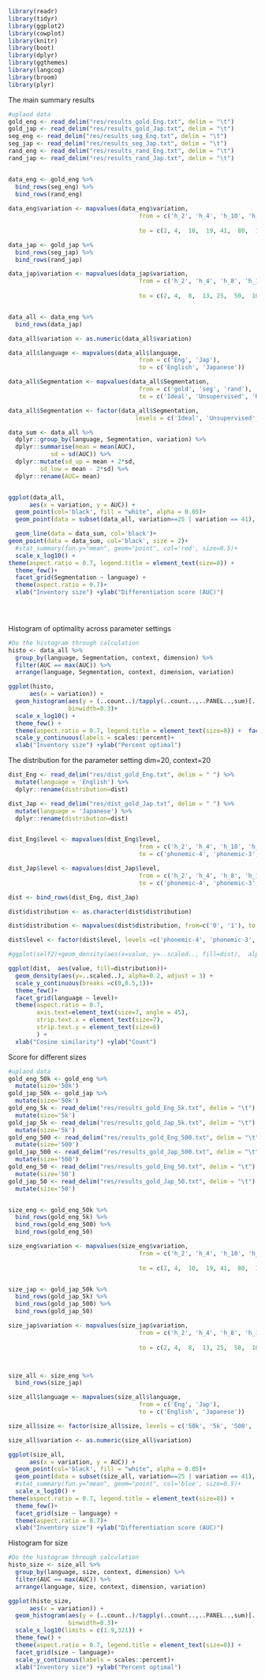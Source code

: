 
```r

library(readr)
library(tidyr)
library(ggplot2)
library(cowplot)
library(knitr)
library(boot)
library(dplyr)
library(ggthemes)
library(langcog)
library(broom)
library(plyr)
```


The main summary results 

```r

#uplaod data
gold_eng <- read_delim("res/results_gold_Eng.txt", delim = "\t") 
gold_jap <- read_delim("res/results_gold_Jap.txt", delim = "\t") 
seg_eng <- read_delim("res/results_seg_Eng.txt", delim = "\t") 
seg_jap <- read_delim("res/results_seg_Jap.txt", delim = "\t") 
rand_eng <- read_delim("res/results_rand_Eng.txt", delim = "\t")
rand_jap <- read_delim("res/results_rand_Jap.txt", delim = "\t")


data_eng <- gold_eng %>%
  bind_rows(seg_eng) %>%
  bind_rows(rand_eng)
  
data_eng$variation <- mapvalues(data_eng$variation, 
                                     from = c('h_2', 'h_4', 'h_10', 'h_19', 'phonemic', 'htk_80', 'htk_160', 'htk_320'),
                                
                                     to = c(2, 4,  10,  19, 41,  80,  160, 320))

data_jap <- gold_jap %>%
  bind_rows(seg_jap) %>%
  bind_rows(rand_jap)

data_jap$variation <- mapvalues(data_jap$variation, 
                                     from = c('h_2', 'h_4', 'h_8', 'h_13', 'phonemic', 'htk_50', 'htk_100', 'htk_200'),
                                
                                     to = c(2, 4,  8,  13, 25,  50,  100, 200))


data_all <- data_eng %>%
  bind_rows(data_jap)

data_all$variation <- as.numeric(data_all$variation)

data_all$language <- mapvalues(data_all$language, 
                                     from = c('Eng', 'Jap'),
                                     to = c('English', 'Japanese'))

data_all$Segmentation <- mapvalues(data_all$Segmentation, 
                                     from = c('gold', 'seg', 'rand'),
                                     to = c('Ideal', 'Unsupervised', 'Random'))

data_all$Segmentation <- factor(data_all$Segmentation, 
                                    levels = c('Ideal', 'Unsupervised', 'Random'))

data_sum <- data_all %>%
  dplyr::group_by(language, Segmentation, variation) %>%
  dplyr::summarise(mean = mean(AUC),
            sd = sd(AUC)) %>%
  dplyr::mutate(sd_up = mean + 2*sd,
         sd_low = mean - 2*sd) %>%
  dplyr::rename(AUC= mean)


ggplot(data_all, 
      aes(x = variation, y = AUC)) +
  geom_point(col='black', fill = "white", alpha = 0.05)+
  geom_point(data = subset(data_all, variation==25 | variation == 41), col='red', alpha = 0.05)+

  geom_line(data = data_sum, col='black')+
geom_point(data = data_sum, col='black', size = 2)+
  #stat_summary(fun.y="mean", geom="point", col='red', size=0.5)+
  scale_x_log10() +
theme(aspect.ratio = 0.7, legend.title = element_text(size=8)) +  
  theme_few()+
  facet_grid(Segmentation ~ language) +
  theme(aspect.ratio = 0.7)+
  xlab("Inventory size") +ylab("Differentiation score (AUC)")


  
```



Histogram of optimality across parameter settings

```r

#Do the histogram through calculation
histo <- data_all %>%
  group_by(language, Segmentation, context, dimension) %>%
  filter(AUC == max(AUC)) %>%
  arrange(language, Segmentation, context, dimension, variation)

ggplot(histo, 
      aes(x = variation)) +
  geom_histogram(aes(y = (..count..)/tapply(..count..,..PANEL..,sum)[..PANEL..]),
                 binwidth=0.3)+
  scale_x_log10() +
  theme_few() + 
  theme(aspect.ratio = 0.7, legend.title = element_text(size=8)) +  facet_grid(Segmentation ~ language)+
  scale_y_continuous(labels = scales::percent)+
  xlab("Inventory size") +ylab("Percent optimal")


```


The distribution for the parameter setting dim=20, context=20

```r
dist_Eng <- read_delim("res/dist_gold_Eng.txt", delim = " ") %>%
  mutate(language = 'English') %>%
  dplyr::rename(distribution=dist)

dist_Jap <- read_delim("res/dist_gold_Jap.txt", delim = " ") %>%
  mutate(language = 'Japanese') %>%
  dplyr::rename(distribution=dist)


dist_Eng$level <- mapvalues(dist_Eng$level, 
                                     from = c('h_2', 'h_4', 'h_10', 'h_19', 'phonemic', 'htk_80', 'htk_160', 'htk_320'),
                                     to = c('phonemic-4', 'phonemic-3', 'phonemic-2', 'phonemic-1', 'phonemic', 'phonemic+1', 'phonemic+2', 'phonemic+3'))

dist_Jap$level <- mapvalues(dist_Jap$level, 
                                     from = c('h_2', 'h_4', 'h_8', 'h_13', 'phonemic', 'htk_50', 'htk_100', 'htk_200'),
                                     to = c('phonemic-4', 'phonemic-3', 'phonemic-2', 'phonemic-1', 'phonemic', 'phonemic+1', 'phonemic+2', 'phonemic+3'))

dist <- bind_rows(dist_Eng, dist_Jap)

dist$distribution <- as.character(dist$distribution)

dist$distribution <- mapvalues(dist$distribution, from=c('0', '1'), to =c('between', 'within'))

dist$level <- factor(dist$level, levels =c('phonemic-4', 'phonemic-3', 'phonemic-2', 'phonemic-1', 'phonemic', 'phonemic+1', 'phonemic+2', 'phonemic+3'))

#ggplot(self2)+geom_density(aes(x=value, y=..scaled.., fill=dist),  alpha=1/3) +facet_grid(. ~ level)

ggplot(dist,  aes(value, fill=distribution))+
  geom_density(aes(y=..scaled..), alpha=0.2, adjust = 3) +
  scale_y_continuous(breaks =c(0,0.5,1))+
  theme_few()+
  facet_grid(language ~ level)+
  theme(aspect.ratio = 0.7, 
        axis.text=element_text(size=7, angle = 45),
        strip.text.x = element_text(size=7),
        strip.text.y = element_text(size=6)
        ) +
  xlab("Cosine similarity") +ylab("Count")

```

Score for different sizes

```r
#uplaod data
gold_eng_50k <- gold_eng %>%
  mutate(size='50k')
gold_jap_50k <- gold_jap %>%
  mutate(size='50k')
gold_eng_5k <- read_delim("res/results_gold_Eng_5k.txt", delim = "\t") %>%
  mutate(size='5k')
gold_jap_5k <- read_delim("res/results_gold_Jap_5k.txt", delim = "\t") %>%
  mutate(size='5k')
gold_eng_500 <- read_delim("res/results_gold_Eng_500.txt", delim = "\t") %>%
  mutate(size='500')
gold_jap_500 <- read_delim("res/results_gold_Jap_500.txt", delim = "\t") %>%
  mutate(size='500')
gold_eng_50 <- read_delim("res/results_gold_Eng_50.txt", delim = "\t") %>%
  mutate(size='50') 
gold_jap_50 <- read_delim("res/results_gold_Jap_50.txt", delim = "\t") %>%
  mutate(size='50')


size_eng <- gold_eng_50k %>%
  bind_rows(gold_eng_5k) %>%
  bind_rows(gold_eng_500) %>%
  bind_rows(gold_eng_50)

size_eng$variation <- mapvalues(size_eng$variation, 
                                     from = c('h_2', 'h_4', 'h_10', 'h_19', 'phonemic', 'htk_80', 'htk_160', 'htk_320'),
                                
                                     to = c(2, 4,  10,  19, 41,  80,  160, 320))


size_jap <- gold_jap_50k %>%
  bind_rows(gold_jap_5k) %>%
  bind_rows(gold_jap_500) %>%
  bind_rows(gold_jap_50)

size_jap$variation <- mapvalues(size_jap$variation, 
                                     from = c('h_2', 'h_4', 'h_8', 'h_13', 'phonemic', 'htk_50', 'htk_100', 'htk_200'),
                                
                                     to = c(2, 4,  8,  13, 25,  50,  100, 200))



size_all <- size_eng %>%
  bind_rows(size_jap)

size_all$language <- mapvalues(size_all$language, 
                                     from = c('Eng', 'Jap'),
                                     to = c('English', 'Japanese'))

size_all$size <- factor(size_all$size, levels = c('50k', '5k', '500', '50'))

size_all$variation <- as.numeric(size_all$variation)

ggplot(size_all, 
      aes(x = variation, y = AUC)) +
  geom_point(col='black', fill = "white", alpha = 0.05)+
  geom_point(data = subset(size_all, variation==25 | variation == 41), col='red', alpha = 0.05)+
  #stat_summary(fun.y="mean", geom="point", col='blue', size=0.5)+
  scale_x_log10() +
theme(aspect.ratio = 0.7, legend.title = element_text(size=8)) +  
  theme_few()+
  facet_grid(size ~ language) +
  theme(aspect.ratio = 0.7)+
  xlab("Inventory size") +ylab("Differentiation score (AUC)")


```


Histogram for size

```r

#Do the histogram through calculation
histo_size <- size_all %>%
  group_by(language, size, context, dimension) %>%
  filter(AUC == max(AUC)) %>%
  arrange(language, size, context, dimension, variation)

ggplot(histo_size, 
      aes(x = variation)) +
  geom_histogram(aes(y = (..count..)/tapply(..count..,..PANEL..,sum)[..PANEL..]),
                 binwidth=0.3)+
  scale_x_log10(limits = c(1.9,321)) +
  theme_few() + 
  theme(aspect.ratio = 0.7, legend.title = element_text(size=8)) +  
  facet_grid(size ~ language)+
  scale_y_continuous(labels = scales::percent)+
  xlab("Inventory size") +ylab("Percent optimal")


```

